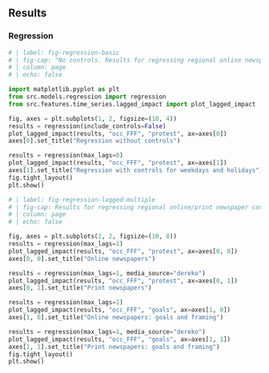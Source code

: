 ## Results

### Regression

```python
# | label: fig-regression-basic
# | fig-cap: "No controls. Results for regressing regional online newspaper coverage on Fridays For Future protest occurrence without any controls (left) and controlling for weekdays and holidays (right)."
# | column: page
# | echo: false

import matplotlib.pyplot as plt
from src.models.regression import regression
from src.features.time_series.lagged_impact import plot_lagged_impact

fig, axes = plt.subplots(1, 2, figsize=(10, 4))
results = regression(include_controls=False)
plot_lagged_impact(results, "occ_FFF", "protest", ax=axes[0])
axes[0].set_title("Regression without controls")

results = regression(max_lags=0)
plot_lagged_impact(results, "occ_FFF", "protest", ax=axes[1])
axes[1].set_title("Regression with controls for weekdays and holidays")
fig.tight_layout()
plt.show()
```

```python
# | label: fig-regression-lagged-multiple
# | fig-cap: Results for regressing regional online/print newspaper coverage on Fridays For Future protest occurrence, controlling for weekdays and holidays and lagged values of media coverage and protest occurrence (n_lags=1). Increasing the number of lags does not substantially change the results.
# | column: page
# | echo: false

fig, axes = plt.subplots(2, 2, figsize=(10, 8))
results = regression(max_lags=1)
plot_lagged_impact(results, "occ_FFF", "protest", ax=axes[0, 0])
axes[0, 0].set_title("Online newspapers")

results = regression(max_lags=1, media_source="dereko")
plot_lagged_impact(results, "occ_FFF", "protest", ax=axes[0, 1])
axes[0, 1].set_title("Print newspapers")

results = regression(max_lags=1)
plot_lagged_impact(results, "occ_FFF", "goals", ax=axes[1, 0])
axes[1, 0].set_title("Online newspapers: goals and framing")

results = regression(max_lags=1, media_source="dereko")
plot_lagged_impact(results, "occ_FFF", "goals", ax=axes[1, 1])
axes[1, 1].set_title("Print newspapers: goals and framing")
fig.tight_layout()
plt.show()
```
